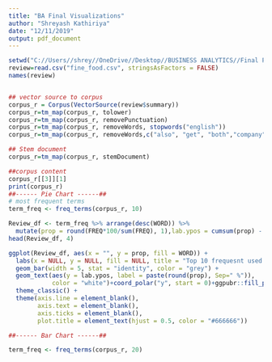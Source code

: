```yaml
---
title: "BA Final Visualizations"
author: "Shreyash Kathiriya"
date: "12/11/2019"
output: pdf_document
---
```


```r

setwd("C://Users//shrey//OneDrive//Desktop//BUSINESS ANALYTICS//Final Project")
review=read.csv("fine_food.csv", stringsAsFactors = FALSE)
names(review)


## vector source to corpus
corpus_r = Corpus(VectorSource(review$summary)) 
corpus_r=tm_map(corpus_r, tolower)
corpus_r=tm_map(corpus_r, removePunctuation)
corpus_r=tm_map(corpus_r, removeWords, stopwords("english"))
corpus_r=tm_map(corpus_r, removeWords,c("also", "get", "both","company", "just","made", "can", "im", "dress", "just", "i"))

## Stem document
corpus_r=tm_map(corpus_r, stemDocument)

##corpus content
corpus_r[[3]][1]
print(corpus_r)
##------ Pie Chart ------##
# most frequent terms
term_freq <- freq_terms(corpus_r, 10)

Review_df <- term_freq %>% arrange(desc(WORD)) %>%
  mutate(prop = round(FREQ*100/sum(FREQ), 1),lab.ypos = cumsum(prop) - 0.5*prop)
head(Review_df, 4)

ggplot(Review_df, aes(x = "", y = prop, fill = WORD)) +
  labs(x = NULL, y = NULL, fill = NULL, title = "Top 10 frequesnt used Words",caption="Source: Kaggle")+
  geom_bar(width = 5, stat = "identity", color = "grey") +
  geom_text(aes(y = lab.ypos, label = paste(round(prop), Sep=" %")), 
            color = "white")+coord_polar("y", start = 0)+ggpubr::fill_palette("jco")+
  theme_classic() +
  theme(axis.line = element_blank(),
        axis.text = element_blank(),
        axis.ticks = element_blank(),
        plot.title = element_text(hjust = 0.5, color = "#666666"))

##------ Bar Chart ------##

term_freq <- freq_terms(corpus_r, 20)

```

